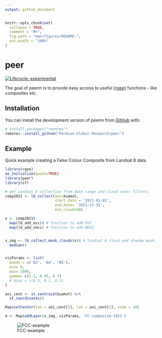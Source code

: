 ```yaml
---
output: github_document
---
```


<!-- README.md is generated from README.Rmd. Please edit that file -->

```r
knitr::opts_chunk$set(
  collapse = TRUE,
  comment = "#>",
  fig.path = "man/figures/README-",
  out.width = "100%"
)
```

# peer

<!-- badges: start -->

[![Lifecycle: experimental](https://img.shields.io/badge/lifecycle-experimental-orange.svg)](https://lifecycle.r-lib.org/articles/stages.html#experimental)
<!-- badges: end -->

The goal of peerm is to provide easy access to useful [{rgee}](https://r-spatial.github.io/rgee/) functions - like composites etc.

## Installation

You can install the development version of peerm from [GitHub](https://github.com/) with:

``` r
# install.packages("remotes")
remotes::install_github("Permian-Global-Research/peer")
```

## Example

Quick example creating a False Colour Composite from Landsat 8 data.


```r
library(rgee)
ee_Initialize(quiet=TRUE)
library(peer)
library(sf)

# get Landsat 8 collection from date range and cloud cover filters.
comp2021 <- l8_collect(aoi=kuamut,
                       start.date = '2021-01-01',
                       end.date= '2021-12-31',
                       min.cloud=50)

x <- comp2021$
  map(l8_add_evi)$ # function to add EVI 
  map(l8_add_ndvi) # function to add NDVI


x_img <- l8_collect_mask_clouds(x)$ # landsat 8 cloud and shadow mask.
  median()


vizParams <- list(
  bands = c('B3', 'B4', 'B5'),
  min= 0,
  max= 1000,
  gamma= c(1.1, 0.95, 0.7)
  # bias = c(0.5, 0.1, 0.3)
)

aoi_cent <- st_centroid(kuamut) %>%
  st_coordinates()

Map$setCenter(lon = aoi_cent[1], lat = aoi_cent[2], zoom = 10)

m <- Map$addLayer(x_img, vizParams, 'FC-composite-2021')
```

![FCC-example](man/FCC-21.png)
